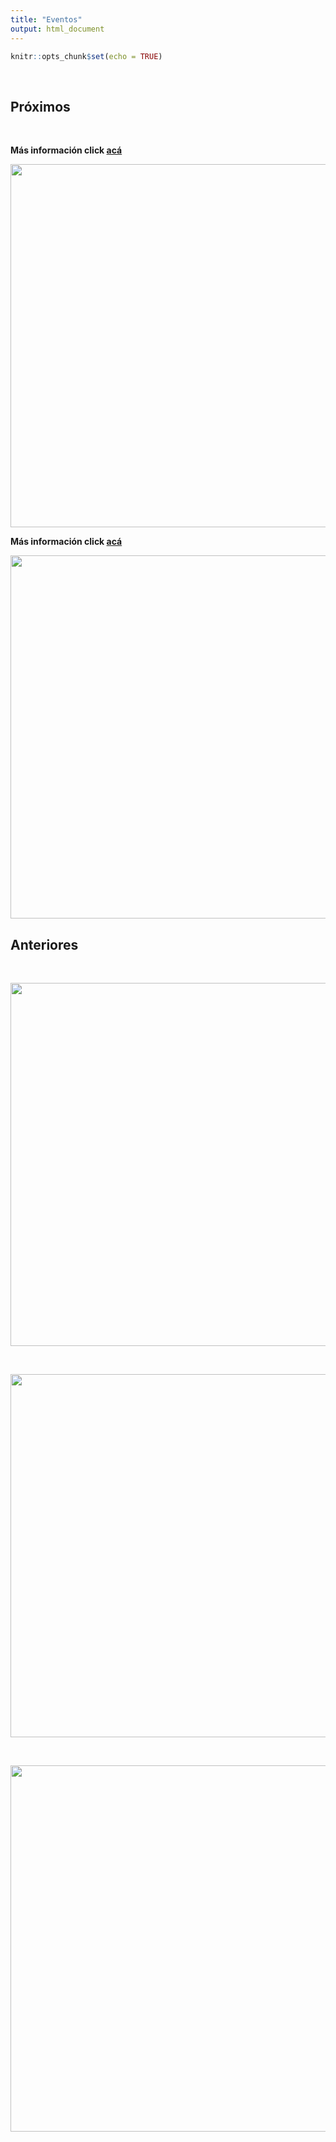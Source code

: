 ```yaml
---
title: "Eventos"
output: html_document
---
```


```r
knitr::opts_chunk$set(echo = TRUE)
```

\

## **Próximos**

\

**Más información click [acá](https://mapandres.github.io/curso_gee/)**

![](images/gif_intro_GEE-01.gif){width="581"}

**Más información click [acá](https://mapandres.github.io/curso_r/)**

![](images/flyer.png){width="581"}

## **Anteriores**

\

![](images/charla_eco_pai.jpeg){width="581"}

\

![](images/gif_espacial_2.gif){width="581"}

\

![](images/gif_curso_espacial.gif){width="586"}
